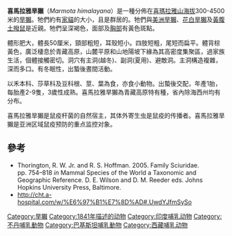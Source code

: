 {{Speciesbox
| name = 喜馬拉雅旱獺
| image = Himalayan_marmots.jpg
| image_width = 250px
| status = LC 
| status_system = iucn3.1
| status_ref = <ref name=iucn>{{IUCN2008|assessors=Molur, S. & Shreshtha, T. K.|year=2008|id=12826|title=Marmota himalayana|downloaded=6 January 2009}}</ref>
| genus = Marmota
| species = himalayana
| authority = ([[荷吉森|Hodgson]], 1841)
}}
'''喜馬拉雅旱獺'''（''Marmota himalayana''）是一種分佈在[[喜瑪拉雅山|喜瑪拉雅山]][[海拔|海拔]]300-4500米的[[旱獺|旱獺]]。牠們約有[[家貓|家貓]]的大小，且是群居的。牠們與[[美洲旱獺|美洲旱獺]]、[[花白旱獺|花白旱獺]]及[[黃腹土撥鼠|黃腹土撥鼠]]是近親。牠們呈深褐色，面部及[[胸部|胸部]]有黃色斑點。

體形肥大，體長50厘米，頸部粗短，耳殼短小。四肢短粗，尾短而扁平。體背棕黃色，廣泛棲息於青藏高原，山麓平原和山地陽坡下緣為其高密度集聚區，過家族生活，個體接觸密切。洞穴有主洞(越冬)、副洞(夏用)、避敵洞。主洞構造複雜，深而多口。有冬眠性，出蟄後晝間活動。

以禾本科、莎草科及豆科根、莖、葉為食，亦食小動物。出蟄後交配，年產1胎，每胎產2-9隻，3歲性成熟。喜馬拉雅旱獺為青藏高原特有種，省內除海西州均有分布。

喜馬拉雅旱獺是鼠疫杆菌的自然宿主，其体外寄生虫是鼠疫的传播者。喜馬拉雅旱獺是亚洲区域鼠疫预防的重点监控对象。

==參考==
{{reflist}}
* Thorington, R. W. Jr. and R. S. Hoffman. 2005. Family Sciuridae. pp. 754–818 ''in'' Mammal Species of the World a Taxonomic and Geographic Reference. D. E. Wilson and D. M. Reeder eds. Johns Hopkins University Press, Baltimore.
*http://cht.a-hospital.com/w/%E6%97%B1%E7%8D%AD#.UwdYJfmSySo{{Wayback|url=http://cht.a-hospital.com/w/%E6%97%B1%E7%8D%AD#.UwdYJfmSySo |date=20190609065419 }}
{{Taxonbar|from=Q922076}}

[[Category:旱獺|Category:旱獺]]
[[Category:1841年描述的动物|Category:1841年描述的动物]]
[[Category:印度哺乳动物|Category:印度哺乳动物]]
[[Category:不丹哺乳動物|Category:不丹哺乳動物]]
[[Category:巴基斯坦哺乳動物|Category:巴基斯坦哺乳動物]]
[[Category:西藏哺乳动物|Category:西藏哺乳动物]]


{{Mammal-stub}}